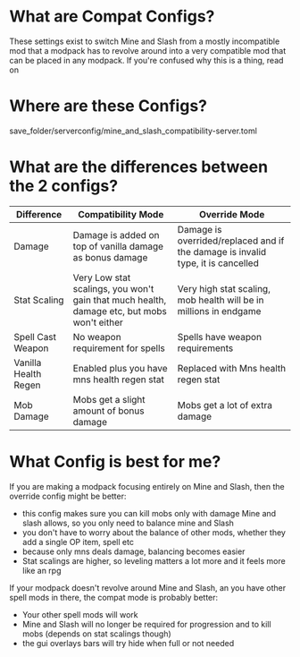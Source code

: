
# What are Compat Configs?

These settings exist to switch Mine and Slash from a mostly incompatible mod that a modpack has to revolve around into a very compatible mod that can be placed in any modpack.
If you're confused why this is a thing, read on

# Where are these Configs?

save_folder/serverconfig/mine_and_slash_compatibility-server.toml

# What are the differences between the 2 configs?

| Difference | Compatibility Mode    | Override Mode   |
|-----------|------------------------------|------------------------------|
|  Damage   | Damage is added on top of vanilla damage as bonus damage | Damage is overrided/replaced and if the damage is invalid type, it is cancelled |
| Stat Scaling | Very Low stat scalings, you won't gain that much health, damage etc, but mobs won't either | Very high stat scaling, mob health will be in millions in endgame |
| Spell Cast Weapon | No weapon requirement for spells | Spells have weapon requirements |
| Vanilla Health Regen | Enabled plus you have mns health regen stat | Replaced with Mns health regen stat |
| Mob Damage | Mobs get a slight amount of bonus damage | Mobs get a lot of extra damage |

# What Config is best for me?

If you are making a modpack focusing entirely on Mine and Slash, then the override config might be better:
- this config makes sure you can kill mobs only with damage Mine and slash allows, so you only need to balance mine and Slash
- you don't have to worry about the balance of other mods, whether they add a single OP item, spell etc
- because only mns deals damage, balancing becomes easier
- Stat scalings are higher, so leveling matters a lot more and it feels more like an rpg

If your modpack doesn't revolve around Mine and Slash, an you have other spell mods in there, the compat mode is probably better:
- Your other spell mods will work
- Mine and Slash will no longer be required for progression and to kill mobs (depends on stat scalings though)
- the gui overlays bars will try hide when full or not needed

